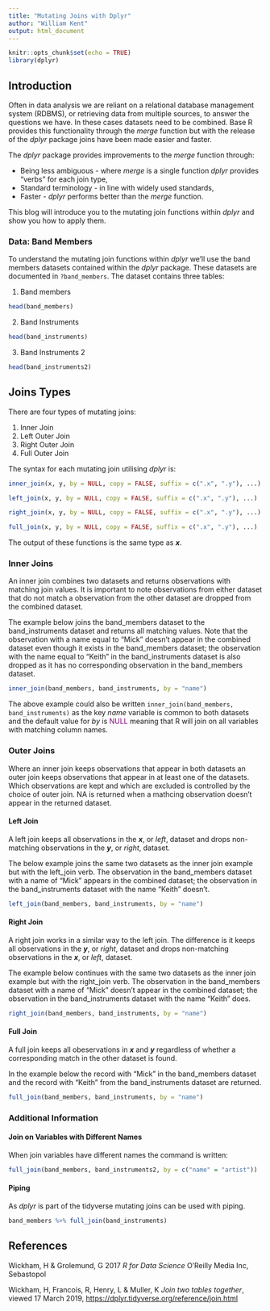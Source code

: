 ```yaml
---
title: "Mutating Joins with Dplyr"
author: "William Kent"
output: html_document
---
```


```r
knitr::opts_chunk$set(echo = TRUE)
library(dplyr)
```

## Introduction

Often in data analysis we are reliant on a relational database management system (RDBMS), or retrieving data from multiple sources, to answer the questions we have. In these cases datasets need to be combined. Base R provides this functionality through the *merge* function but with the release of the *dplyr* package joins have been made easier and faster.

The *dplyr* package provides improvements to the *merge* function through:

* Being less ambiguous - where *merge* is a single function *dplyr* provides "verbs" for each join type,
* Standard terminology - in line with widely used standards,
* Faster - *dplyr* performs better than the *merge* function.

This blog will introduce you to the mutating join functions within *dplyr* and show you how to apply them.

### Data: Band Members

To understand the mutating join functions within *dplyr* we'll use the band members datasets contained within the *dplyr* package. These datasets are documented in ```?band_members```. The dataset contains three tables:

1. Band members
```r
head(band_members)
```
2. Band Instruments
```r
head(band_instruments)
```
3. Band Instruments 2
```r
head(band_instruments2)
```

## Joins Types
There are four types of mutating joins:

1. Inner Join
2. Left Outer Join
3. Right Outer Join
4. Full Outer Join

The syntax for each mutating join utilising *dplyr* is:

```r
inner_join(x, y, by = NULL, copy = FALSE, suffix = c(".x", ".y"), ...)

left_join(x, y, by = NULL, copy = FALSE, suffix = c(".x", ".y"), ...)

right_join(x, y, by = NULL, copy = FALSE, suffix = c(".x", ".y"), ...)

full_join(x, y, by = NULL, copy = FALSE, suffix = c(".x", ".y"), ...)
```

The output of these functions is the same type as **_x_**.

### Inner Joins
An inner join combines two datasets and returns observations with matching join values. It is important to note observations from either dataset that do not match a observation from the other dataset are dropped from the combined dataset.

The example below joins the band_members dataset to the band_instruments dataset and returns all matching values. Note that the observation with a name equal to "Mick" doesn't appear in the combined dataset even though it exists in the band_members dataset; the observation with the name equal to "Keith" in the band_instruments dataset is also dropped as it has no corresponding observation in the band_members dataset.

```r
inner_join(band_members, band_instruments, by = "name")
```

The above example could also be written ```inner_join(band_members, band_instruments)``` as the key *name* variable is common to both datasets and the default value for *by* is <span style = "color:purple">NULL</span> meaning that R will join on all variables with matching column names.

### Outer Joins
Where an inner join keeps observations that appear in both datasets an outer join keeps observations that appear in at least one of the datasets. Which observations are kept and which are excluded is controlled by the choice of outer join. NA is returned when a mathcing observation doesn't appear in the returned dataset. 

#### Left Join
A left join keeps all observations in the **_x_**, or *left*, dataset and drops non-matching observations in the **_y_**, or *right*, dataset.

The below example joins the same two datasets as the inner join example but with the left_join verb. The observation in the band_members dataset with a name of "Mick" appears in the combined dataset; the observation in the band_instruments dataset with the name "Keith" doesn't.

```r
left_join(band_members, band_instruments, by = "name")
```

#### Right Join
A right join works in a similar way to the left join. The difference is it keeps all observations in the **_y_**, or *right*, dataset and drops non-matching observations in the **_x_**, or *left*, dataset.

The example below continues with the same two datasets as the inner join example but with the right_join verb. The observation in the band_members dataset with a name of "Mick" doesn't appear in the combined dataset; the observation in the band_instruments dataset with the name "Keith" does.

```r
right_join(band_members, band_instruments, by = "name")
```

#### Full Join
A full join keeps all obeservations in **_x_** and **_y_** regardless of whether a corresponding match in the other dataset is found.

In the example below the record with "Mick" in the band_members dataset and the record with "Keith" from the band_instruments dataset are returned.

```r
full_join(band_members, band_instruments, by = "name")
```

### Additional Information
#### Join on Variables with Different Names
When join variables have different names the command is written:

```r
full_join(band_members, band_instruments2, by = c("name" = "artist"))
```

#### Piping
As *dplyr* is part of the tidyverse mutating joins can be used with piping.
```r
band_members %>% full_join(band_instruments)
```

## References
Wickham, H & Grolemund, G 2017 *R for Data Science* O'Reilly Media Inc, Sebastopol

Wickham, H, Francois, R, Henry, L & Muller, K *Join two tables together*, viewed 17 March 2019, <https://dplyr.tidyverse.org/reference/join.html>